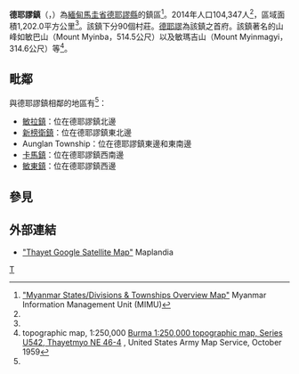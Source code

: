 {{Infobox settlement
|name =德耶謬鎮
|native_name = {{lang|my|သရက်မြို့နယ်}}
|settlement_type = [[德耶謬縣|德耶謬縣]]鎮區
|image_skyline = 
|image_map = Thayet Township.svg
|mapsize = 
|map_caption = 德耶謬鎮在馬圭省的位置
|seat = [[德耶謬|德耶謬]]
|seat_type = 首府
|subdivision_type = 國家
|subdivision_name = {{flag|Burma}}
|subdivision_type1 = [[缅甸行政区划|省邦]]
|subdivision_name1 = [[馬圭省|馬圭省]]
|subdivision_type2 = [[縣_(緬甸)|縣]]
|subdivision_name2 = [[德耶謬縣|德耶謬縣]]
|area_total_km2 = 1,202.0
|population_footnotes =<ref name="citypopulation">[http://www.citypopulation.de/php/myanmar-admin.php MYANMAR: Administrative Division]. Citypopulation. 2015-11-25</ref>
|population = 104,347
|population_as_of = 2014
|population_density_km2 = 86.81
|coordinates_display = inline,title
|coordinates_region = MM
|latNS = N
|latd = 19
|latm = 19
|lats = 00
|longEW = E
|longd = 95
|longm = 05
|longs = 00
|elevation_ft = 
|elevation_m = 
|timezone = [[Myanmar_Standard_Time|MST]]
|utc_offset = +6:30
|website =
}}

'''德耶謬鎮'''（{{lang-my|သရက်မြို့နယ်}}，{{lang-en|Thayet Township}}）為[[緬甸|緬甸]][[馬圭省|馬圭省]][[德耶謬縣|德耶謬縣]]的鎮區<ref name="MIMU001">[http://www.burmalibrary.org/docs6/MIMU001_A3_SD%20&%20Township%20Overview.pdf "Myanmar States/Divisions & Townships Overview Map"] {{webarchive|url=https://web.archive.org/web/20101203160828/http://www.burmalibrary.org/docs6/MIMU001_A3_SD%20%26%20Township%20Overview.pdf |date=2010-12-03 }} Myanmar Information Management Unit (MIMU)</ref>。2014年人口104,347人<ref name=citypopulation/>，區域面積1,202.0平方公里<ref name=citypopulation/>。該鎮下分90個村莊。[[德耶謬|德耶謬]]為該鎮之首府。該鎮著名的山峰如敏巴山（Mount Myinba，514.5公尺）以及敏瑪吉山（Mount Myinmagyi，314.6公尺）等<ref>topographic map, 1:250,000 [http://www.lib.utexas.edu/maps/ams/burma/txu-oclc-6924198-ne46-4.jpg Burma 1:250,000 topographic map, Series U542, Thayetmyo NE 46-4] {{Wayback|url=http://www.lib.utexas.edu/maps/ams/burma/txu-oclc-6924198-ne46-4.jpg |date=20130913100502 }}, United States Army Map Service, October 1959</ref>。

==毗鄰==
與德耶謬鎮相鄰的地區有<ref name="MIMU001"/>：
* [[敏拉鎮|敏拉鎮]]：位在德耶謬鎮北邊
* [[新榜衛鎮|新榜衛鎮]]：位在德耶謬鎮東北邊
* Aunglan Township：位在德耶謬鎮東邊和東南邊
* [[卡馬鎮|卡馬鎮]]：位在德耶謬鎮西南邊
* [[敏東鎮|敏東鎮]]：位在德耶謬鎮西邊

==參見==
{{Reflist}}

==外部連結==
* [http://www.maplandia.com/burma/magwe/thayet/ "Thayet Google Satellite Map"] {{Wayback|url=http://www.maplandia.com/burma/magwe/thayet/ |date=20201027181555 }} Maplandia

{{馬圭省行政區劃|state=collapsed}}

[[Category:馬圭省鎮區|T]]

{{Burma-geo-stub}}